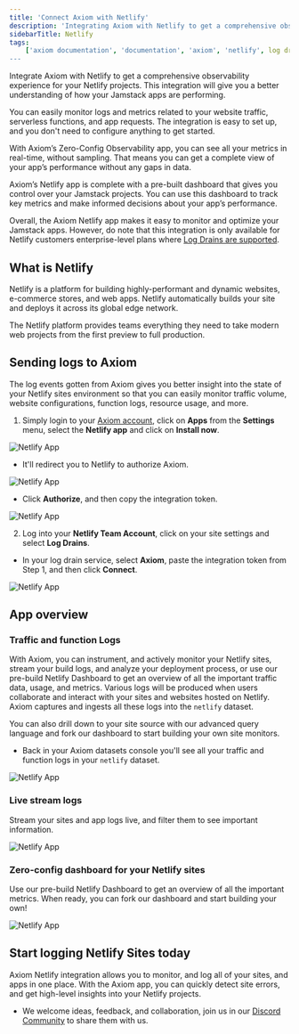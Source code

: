 ```yaml
---
title: 'Connect Axiom with Netlify'
description: 'Integrating Axiom with Netlify to get a comprehensive observability experience for your Netlify projects. This app will give you a better understanding of how your Jamstack apps are performing.'
sidebarTitle: Netlify
tags:
    ['axiom documentation', 'documentation', 'axiom', 'netlify', log drains', 'jamstack', 'zero config observability']
---
```


Integrate Axiom with Netlify to get a comprehensive observability experience for your Netlify projects. This integration will give you a better understanding of how your Jamstack apps are performing.

You can easily monitor logs and metrics related to your website traffic, serverless functions, and app requests. The integration is easy to set up, and you don't need to configure anything to get started.

With Axiom’s Zero-Config Observability app, you can see all your metrics in real-time, without sampling. That means you can get a complete view of your app’s performance without any gaps in data.

Axiom’s Netlify app is complete with a pre-built dashboard that gives you control over your Jamstack projects. You can use this dashboard to track key metrics and make informed decisions about your app’s performance.

Overall, the Axiom Netlify app makes it easy to monitor and optimize your Jamstack apps. However, do note that this integration is only available for Netlify customers enterprise-level plans where [Log Drains are supported](https://docs.netlify.com/monitor-sites/log-drains/).

## What is Netlify 

Netlify is a platform for building highly-performant and dynamic websites, e-commerce stores, and web apps. Netlify automatically builds your site and deploys it across its global edge network.

The Netlify platform provides teams everything they need to take modern web projects from the first preview to full production.

## Sending logs to Axiom 

The log events gotten from Axiom gives you better insight into the state of your Netlify sites environment so that you can easily monitor traffic volume, website configurations, function logs, resource usage, and more.

1. Simply login to your [Axiom account](https://app.axiom.co/), click on **Apps** from the **Settings** menu, select the **Netlify app** and click on **Install now**.

![Netlify App](/doc-assets/shots/netlify-118.png 'Netlify App')

- It'll redirect you to Netlify to authorize Axiom.

![Netlify App](/doc-assets/shots/netlify-2c.png 'Netlify App')

- Click **Authorize**, and then copy the integration token.

![Netlify App](/doc-assets/shots/netlify-120.png 'Netlify App')

2. Log into your **Netlify Team Account**, click on your site settings and select **Log Drains**.

- In your log drain service, select **Axiom**, paste the integration token from Step 1, and then click **Connect**.

![Netlify App](/doc-assets/shots/netlify-27.png 'Netlify App')


## App overview

### Traffic and function Logs

With Axiom, you can instrument, and actively monitor your Netlify sites, stream your build logs, and analyze your deployment process, or use our pre-build Netlify Dashboard to get an overview of all the important traffic data, usage, and metrics. Various logs will be produced when users collaborate and interact with your sites and websites hosted on Netlify. Axiom captures and ingests all these logs into the `netlify` dataset.

You can also drill down to your site source with our advanced query language and fork our dashboard to start building your own site monitors.

- Back in your Axiom datasets console you'll see all your traffic and function logs in your `netlify` dataset.

![Netlify App](/doc-assets/shots/netlify-28.png 'Netlify App')

### Live stream logs

Stream your sites and app logs live, and filter them to see important information.

![Netlify App](/doc-assets/shots/netlify-6n.png 'Netlify App')

### Zero-config dashboard for your Netlify sites

Use our pre-build Netlify Dashboard to get an overview of all the important metrics. When ready, you can fork our dashboard and start building your own!

![Netlify App](/doc-assets/shots/netlify-dash-7.png 'Netlify App')

## Start logging Netlify Sites today

Axiom Netlify integration allows you to monitor, and log all of your sites, and apps in one place. With the Axiom app, you can quickly detect site errors, and get high-level insights into your Netlify projects.

- We welcome ideas, feedback, and collaboration, join us in our [Discord Community](http://axiom.co/discord) to share them with us.
